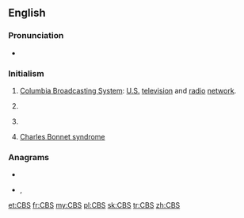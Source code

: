 ==English==

===Pronunciation===
* {{rhymes|ɛs|lang=en}}

===Initialism===
{{rfc-header|Initialism}}
{{en-initialism}}

# [[wikipedia:CBS|Columbia Broadcasting System]]: [[United States|U.S.]] [[television]] and [[radio]] [[network]].
# {{label|en|education}} {{initialism of|[[w:List of Christian Brothers schools|Christian Brothers School]]|lang=en}}
# {{label|en|software}} {{initialism of|Component-Based Servicing|lang=en}}
# [[Charles Bonnet syndrome]]

===Anagrams===
* {{l|en|BCS}}
* {{l|en|BSc}}, {{l|en|BSC}}

[[et:CBS]]
[[fr:CBS]]
[[my:CBS]]
[[pl:CBS]]
[[sk:CBS]]
[[tr:CBS]]
[[zh:CBS]]